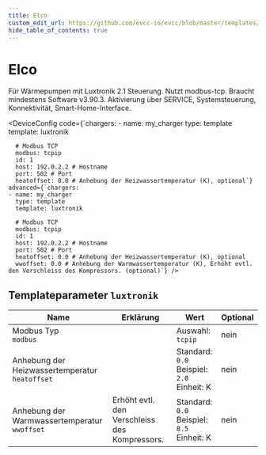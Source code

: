 ```yaml
---
title: Elco
custom_edit_url: https://github.com/evcc-io/evcc/blob/master/templates/definition/charger/luxtronik.yaml
hide_table_of_contents: true
---
```



# Elco

<div className="device-detail-container">
  <div className="device-detail-content">
    <DeviceFeatures features="" />

Für Wärmepumpen mit Luxtronik 2.1 Steuerung. Nutzt modbus-tcp. Braucht mindestens Software v3.90.3. Aktivierung über SERVICE, Systemsteuerung, Konnektivität, Smart-Home-Interface.


<DeviceConfig code={`chargers:
    - name: my_charger
      type: template
      template: luxtronik
      
      # Modbus TCP
      modbus: tcpip
      id: 1
      host: 192.0.2.2 # Hostname
      port: 502 # Port
      heatoffset: 0.0 # Anhebung der Heizwassertemperatur (K), optional`} advanced={`chargers:
    - name: my_charger
      type: template
      template: luxtronik
      
      # Modbus TCP
      modbus: tcpip
      id: 1
      host: 192.0.2.2 # Hostname
      port: 502 # Port
      heatoffset: 0.0 # Anhebung der Heizwassertemperatur (K), optional
      wwoffset: 0.0 # Anhebung der Warmwassertemperatur (K), Erhöht evtl. den Verschleiss des Kompressors. (optional)`} />
  </div>
  <div className="device-detail-icon">
    <evcc-icon
      type="charger"
      name="elco"
      size="400px"
      alt="Elco"
      className="device-detail-icon-img"
    ></evcc-icon>
  </div>
</div>

## Templateparameter `luxtronik`

| Name | Erklärung | Wert | Optional |
|-----------|-----------|------|----------|
| Modbus Typ<br/>`modbus` |  | Auswahl: `tcpip` | nein |
| Anhebung der Heizwassertemperatur<br/>`heatoffset` |  | Standard: `0.0`<br/>Beispiel: `2.0`<br/>Einheit: K | nein |
| Anhebung der Warmwassertemperatur<br/>`wwoffset` | Erhöht evtl. den Verschleiss des Kompressors. | Standard: `0.0`<br/>Beispiel: `8.5`<br/>Einheit: K | nein |

